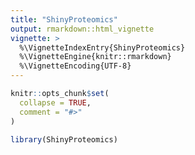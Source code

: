 ```yaml
---
title: "ShinyProteomics"
output: rmarkdown::html_vignette
vignette: >
  %\VignetteIndexEntry{ShinyProteomics}
  %\VignetteEngine{knitr::rmarkdown}
  %\VignetteEncoding{UTF-8}
---
```


```r
knitr::opts_chunk$set(
  collapse = TRUE,
  comment = "#>"
)
```

```r
library(ShinyProteomics)
```
